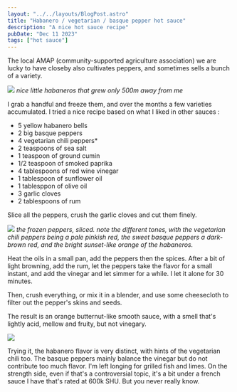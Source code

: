 ```yaml
---
layout: "../../layouts/BlogPost.astro"
title: "Habanero / vegetarian / basque pepper hot sauce"
description: "A nice hot sauce recipe"
pubDate: "Dec 11 2023"
tags: ["hot sauce"]
---
```


The local AMAP (community-supported agriculture association) we are lucky to have closeby also cultivates peppers, and sometimes sells a bunch of a variety.

![](/pics/sauce/in.jpg)
*nice little habaneros that grew only 500m away from me*

I grab a handful and freeze them, and over the months a few varieties accumulated. I tried a nice recipe based on what I liked in other sauces :

- 5 yellow habanero bells
- 2 big basque peppers
- 4 vegetarian chili peppers\*
- 2 teaspoons of sea salt
- 1 teaspoon of ground cumin
- 1/2 teaspoon of smoked paprika
- 4 tablespoons of red wine vinegar
- 1 tablespoon of sunflower oil
- 1 tablesppon of olive oil
- 3 garlic cloves
- 2 tablespoons of rum

Slice all the peppers, crush the garlic cloves and cut them finely.

![](/pics/sauce/cut.jpg)
*the frozen peppers, sliced. note the different tones, with the vegetarian chili peppers being a pale pinkish red, the sweet basque peppers a dark-brown red, and the bright sunset-like orange of the habaneros.*

Heat the oils in a small pan, add the peppers then the spices. After a bit of light browning, add the rum, let the peppers take the flavor for a small instant, and add the vinegar and let simmer for a while. I let it alone for 30 minutes.

Then, crush everything, or mix it in a blender, and use some cheesecloth to filter out the pepper's skins and seeds.

The result is an orange butternut-like smooth sauce, with a smell that's lightly acid, mellow and fruity, but not vinegary.

![](/pics/sauce/out.jpg)

Trying it, the habanero flavor is very distinct, with hints of the vegetarian chili too. The basque peppers mainly balance the vinegar but do not contribute too much flavor. I'm left longing for grilled fish and limes. On the strength side, even if that's a controversial topic, it's a bit under a french sauce I have that's rated at 600k SHU. But you never really know.